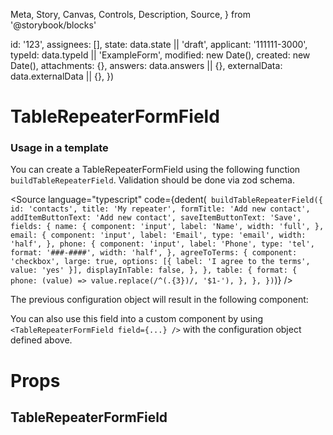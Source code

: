   Meta,
  Story,
  Canvas,
  Controls,
  Description,
  Source,
} from '@storybook/blocks'


  id: '123',
  assignees: [],
  state: data.state || 'draft',
  applicant: '111111-3000',
  typeId: data.typeId || 'ExampleForm',
  modified: new Date(),
  created: new Date(),
  attachments: {},
  answers: data.answers || {},
  externalData: data.externalData || {},
})

<Meta of={TableRepeaterFormFieldStories} />

# TableRepeaterFormField

### Usage in a template

You can create a TableRepeaterFormField using the following function `buildTableRepeaterField`.
Validation should be done via zod schema.

<Source
  language="typescript"
  code={dedent(`
    buildTableRepeaterField({
      id: 'contacts',
      title: 'My repeater',
      formTitle: 'Add new contact',
      addItemButtonText: 'Add new contact',
      saveItemButtonText: 'Save',
      fields: {
        name: {
          component: 'input',
          label: 'Name',
          width: 'full',
        },
        email: {
          component: 'input',
          label: 'Email',
          type: 'email',
          width: 'half',
        },
        phone: {
          component: 'input',
          label: 'Phone',
          type: 'tel',
          format: '###-####',
          width: 'half',
        },
        agreeToTerms: {
          component: 'checkbox',
          large: true,
          options: [{ label: 'I agree to the terms', value: 'yes' }],
          displayInTable: false,
        },
      },
      table: {
        format: {
            phone: (value) => value.replace(/^(.{3})/, '$1-'),
        },
      },
    })`)}
/>

The previous configuration object will result in the following component:

<Canvas>
  <Story of={TableRepeaterFormFieldStories.Default} />
</Canvas>

You can also use this field into a custom component by using `<TableRepeaterFormField field={...} />` with the configuration object defined above.

# Props

## TableRepeaterFormField

<Controls />
